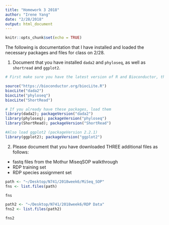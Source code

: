 ```yaml
---
title: "Homework 3 2018"
author: "Irene Yang"
date: "2/28/2018"
output: html_document
---
```


```r
knitr::opts_chunk$set(echo = TRUE)
```

The following is documentation that I have installed and loaded the necessary packages and files for class on 2/28.  

1. Document that you have installed `dada2` and `phyloseq`, as well as `shortread` and `ggplot2`. 

```r

# First make sure you have the latest version of R and Bioconductor, then install the current release of dada2 (packageVersion 1.6.0), phyloseq (packageVersion 1.22.3), and ShortRead (packageVersion 1.36.1) from bioconductor

source("https://bioconductor.org/biocLite.R")
biocLite("dada2")
biocLite("phyloseq")
biocLite("ShortRead")

# If you already have these packages, load them
library(dada2); packageVersion("dada2")
library(phyloseq); packageVersion("phyloseq")
library(ShortRead); packageVersion("ShortRead")

#Also load ggplot2 (packageVersion 2.2.1)
library(ggplot2); packageVersion("ggplot2")
```

2. Please document that you have downloaded THREE additional files as follows: 
* fastq files from the Mothur MiseqSOP walkthrough
* RDP training set
* RDP species assignment set

```r

path <- "~/Desktop/N741/2018week6/MiSeq_SOP"
fns <- list.files(path)

fns

path2 <- "~/Desktop/N741/2018week6/RDP Data"
fns2 <- list.files(path2)

fns2
```

